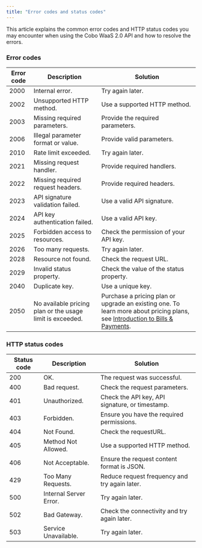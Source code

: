 ```yaml
---
title: "Error codes and status codes"
---
```


This article explains the common error codes and HTTP status codes you may encounter when using the Cobo WaaS 2.0 API and how to resolve the errors. 

### Error codes

| **Error code** | **Description**                                           | **Solution**                                                 |
| -------------- | --------------------------------------------------------- | ------------------------------------------------------------ |
| 2000           | Internal error.                                           | Try again later.                                             |
| 2002           | Unsupported HTTP method.                                  | Use a supported HTTP method.                                 |
| 2003           | Missing required parameters.                              | Provide the required parameters.                             |
| 2006           | Illegal parameter format or value.                        | Provide valid parameters.                                    |
| 2010           | Rate limit exceeded.                                      | Try again later.                                             |
| 2021           | Missing request handler.                                  | Provide required handlers.                                   |
| 2022           | Missing required request headers.                         | Provide required headers.                                    |
| 2023           | API signature validation failed.                          | Use a valid API signature.                                   |
| 2024           | API key authentication failed.                            | Use a valid API key.                                         |
| 2025           | Forbidden access to resources.                            | Check the permission of your API key.                        |
| 2026           | Too many requests.                                        | Try again later.                                             |
| 2028           | Resource not found.                                       | Check the request URL.                                       |
| 2029           | Invalid status property.                                  | Check the value of the status property.                      |
| 2040           | Duplicate key.                                            | Use a unique key.                                            |
| 2050           | No available pricing plan or the usage limit is exceeded. | Purchase a pricing plan or upgrade an existing one. To learn more about pricing plans, see [Introduction to Bills & Payments](https://manuals.cobo.com/en/portal/bills-and-payments/introduction). |

### HTTP status codes

| **Status code** | **Description**        | **Solution**                                    |
| --------------- | ---------------------- | ----------------------------------------------- |
| 200             | OK.                    | The request was successful.                     |
| 400             | Bad request.           | Check the request parameters.                   |
| 401             | Unauthorized.          | Check the API key, API signature, or timestamp. |
| 403             | Forbidden.             | Ensure you have the required permissions.       |
| 404             | Not Found.             | Check the requestURL.                           |
| 405             | Method Not Allowed.    | Use a supported HTTP method.                    |
| 406             | Not Acceptable.        | Ensure the request content format is JSON.      |
| 429             | Too Many Requests.     | Reduce request frequency and try again later.   |
| 500             | Internal Server Error. | Try again later.                                |
| 502             | Bad Gateway.           | Check the connectivity and try again later.     |
| 503             | Service Unavailable.   | Try again later.                                |

